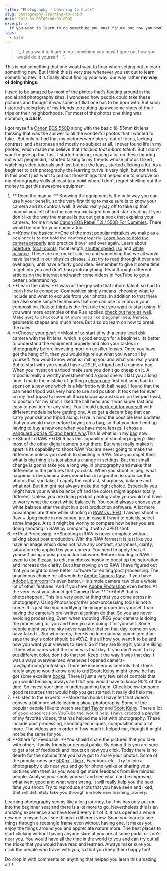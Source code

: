 ```yaml
---
title: "Photography - Learning to Click"
slug: photography-learning-to-click
date: 2013-09-08T00:00:00.000Z
excerpt: >-
  If you want to learn to do something you must figure out how you would do it yourself. This is not something that one would want to hear when setting out to learn something new.
tags:
  - Life
---
```

> “\_If you want to learn to do something you must figure out how you would do it yourself  \_”.

This is not something that one would want to hear when setting out to learn something new. But I think this is very true whenever you set out to learn something new, it is finally about finding your way, our way rather **my way** **of doing things.**

I used to be amazed by most of the photos that's floating around in the social and photography sites. I wondered how people could take these pictures and thought it was some art that one has to be born with. But soon I started seeing lots of my friends too putting up awesome shots of their trips or their neighborhoods. For most of the photos one thing was common, **_a DSLR._**

I got myself a [Canon EOS 550D](http://www.amazon.in/gp/product/B007O6HQZ0/ref=as_li_qf_sp_asin_tl?ie=UTF8&camp=3626&creative=24790&creativeASIN=B007O6HQZ0&linkCode=as2&tag=rahulpnath-21) along with the basic 18-55mm kit lens thinking that was the answer to all the wonderful photos that I wanted to take.  But only to find that my pictures were blurry, out of focus, lacking contrast  and sharpness and mostly no subject at all. I never found life in my photos, which made me believe that I ‘_lacked that inborn talent_’. But I didn't want to give up that fast. I started reading, reading a lot on these figuring out what people did, I started talking to my friends whose photos I liked , watching video tutorials and last but not the least, started clicking a lot. As a beginner to dslr photography the learning curve is very high, but not hard. In this post I just want to put out those things that helped me to improve on my photography skills at least to a point where I don't regret shelling out the money to get this awesome equipment.

1.  \*\* Read the manual:\*\* Knowing the equipment is the only way you can use it your benefit, so the very first thing to make sure is to know your camera and its controls well. It would really pay off to take up that manual you left off in the camera packaged box and start reading. If you don't like the way the manual is put out get a book that explains your camera., for me it was [Canon EOS Rebel T2i / 550D For Dummies](http://www.amazon.in/gp/product/B003NX731K/ref=as_li_qf_sp_asin_tl?ie=UTF8&camp=3626&creative=24790&creativeASIN=B003NX731K&linkCode=as2&tag=rahulpnath-21). There would be one for your camera too.
2.  \*\*Know the basics: \*\*One of the most popular mistakes we make as a beginner is to not hold the camera properly. [Learn how to hold the camera properly](http://digital-photography-school.com/how-to-hold-a-digital-camera) and practice it over and over again. Learn about [aperture](http://digital-photography-school.com/aperture), [focal points](http://digital-photography-school.com/using-focal-points-in-photography), focal length, [shutter speed](http://digital-photography-school.com/shutter-speed), [iso](http://digital-photography-school.com/iso-settings) and [white balance](http://digital-photography-school.com/introduction-to-white-balance). These are not rocket science and something that we all would have learned in our physics classes. Just try to read through it over and over again, until have a fairly good idea. Remember to give it some time to get into you and don’t hurry into anything. Read through different articles on the internet and watch some videos in YouTube to get a better understanding.
3.  \*\*Learn the rules: \*\*I was not the guy with that inborn talent, so had to learn how to compose. Composition simply means  choosing what to include and what to exclude from your photos. In addition to that there are also some simple techniques that one can use to improve your composition. [Rule of thirds](http://digital-photography-school.com/rule-of-thirds) is the first rule that you want to start using. If you want more examples of the Rule applied [check out here as well](https://witandfolly.co/rule-of-thirds/). Make sure to checkout [a lot more rules](http://digital-photography-school.com/digital-photography-composition-tips) like diagonal lines, frames, geometric shapes and much more. But also do learn on how to break the rules.
4.  \*\*Choose your gear: \*\*Most of us start of with a entry level dslr camera with the kit lens, which is good enough for a beginner. Its better to understand the equipment properly and also your tastes in photography before investing more on costlier lenses. Once you have got the hang of it, then you would figure out what you want all by yourself. You would know what is limiting you and what you really want. But to start with you should have a DSLR, a tripod and a camera bag. When you invest on a tripod make sure you don't go cheap on it. A tripod is really a worthy investment and a good one will last you a long time. I made the mistake of getting a [cheap one](http://www.linkdelight.com/PK034-YUNTENG-VCT-668-Pro-Tripod-with-Damping-Head-f-SLR-Canon-Nikon.html) first but soon had to spent on a new one which is a Manfrotto with ball head. I found that the pan head tripod was very hard to use and position. It took me for ever on my first tripod to move all these knobs up and down on the pan head, to position for my shot. I liked the ball head ans it was super fast and easy to position for any shot. You should [check out for yourself](http://www.youtube.com/watch?v=CW_mb2yNm9Y) with different models before getting one. Also get a decent bag that can carry your dslr and tripod along. Have in mind the possible lens updates that you would make before buying on a bag, so that you don't end up having to buy a new one when you have more lenses. I chose a [Vanguard Uprise 45 and here's why](/blog/what-made-me-choose-vanguard-up-rise-45/).This is what is in my [bag](http://www.digitalrev.com/rahulpnath/bag) now.
5.  \*\*Shoot in RAW: \*\*DSLR has this capability of shooting in jpeg's like most of the other digital camera's out there. But what really makes it apart is its capability to shoot RAW. You are never going to make the difference unless you switch to shooting in RAW. Now you might think what is big thing it is just about a change in settings. But that small change is gonna take you a long way in photography and make that difference in the pictures that you click. When you shoot in jpeg, what happens is the camera does some built in algorithm to optimize the photos that you take, to apply the contrast, sharpness, balance and what not. But it might not always make the right choice. Especially you might have your white balance off and the colors might appear totally different. Unless you are doing product photography you would not have to worry what the exact white balance is. You could always choose your white balance after the shot in a post production software. A lot more advantages are there while shooting in [RAW vs JPEG](http://digital-photography-school.com/raw-vs-jpeg). I always shoot in Raw + Jpeg mode in my canon, just in case if I want to quickly select some images. Also it might be worthy to compare how better you are doing shooting in RAW by comparing it with a JPEG shot.
6.  \*\*Post Processing: \*\*Shooting in RAW is never complete without talking about post production. With the RAW format it is just like you have an image which does not have any contrast, sharpness, clarity, saturation etc applied by your camera. You need to apply that all yourself using a post production software. Before shooting in RAW I used to use [Picasa](http://picasa.google.com/), to edit my photos mostly to boost up the saturation and increase the clarity. But after moving on to RAW I have figured out that you ought to have better software for editing/post processing. The unanimous choice for all would be [Adobe Camera Raw](http://www.adobe.com/support/downloads/product.jsp?product=106&platform=Windows) . If you have [Adobe Lightroom](http://www.adobe.com/in/products/photoshop-lightroom.html) it's even better, it is simple camera raw plus a whole lot of other features. And if you have [Adobe Photoshop](http://www.adobe.com/in/products/photoshop.html) even better. At the very least you should get Camera Raw. \*\* ‘\*\*Ahh!! that is photoshopped’. This is a very popular thing that you come across in photography. Using Photoshop/other post-processing tools is not a crime. It is just like you modifying the image properties yourself than having the camera's pre-written algorithm do that. So you are never avoiding processing, Even  when shooting JPEG your camera is doing the processing for you and here you are doing it for yourself. Some people might say the sky never was like that on that day, come'on you have faked it. But who cares, there is no international committee that says the sky's color should be #XYZ. It's all how you want it to be and how you want your viewers to see it. So if they are liking it, you are liking it then who cares what the color was that day. If you don't want to try out different color, don't do that too. Keep it the way it was that day. I was always overwhelmed whenever I opened camera-raw/lightroom/photoshop. There are innumerous controls that I think rarely anyone would know end to end(Scott Kelby might know, he has got some excellent [books](http://www.amazon.in/gp/product/B00DZP3KJ0/ref=as_li_qf_sp_asin_tl?ie=UTF8&camp=3626&creative=24790&creativeASIN=B00DZP3KJ0&linkCode=as2&tag=rahulpnath-21). There is just a very few set of controls that you would be using always and that you would have to know 90% of the time. So invest your time in understanding them. Check below for some good resources that would help you get started, it really did help me.
7.  \*\*Listen to the experts: \*\*More than books I have felt that video’s convey a bit more while learning about photography. Some of the popular people I like to watch are [Karl Taylor](http://www.karltaylorphotography.com/) and [Scott Kelby](http://scottkelby.com/). There a lot of good resources on YouTube that would help. I have created a playlist of my favorite videos, that has helped me a lot with photography. These include post processing, shooting techniques, composition and a lot more. The videos are in order of how much it helped me, though it might not be the same for you.
8.  \*\*Share for Feedback: \*\*You should share the pictures that you take with others, family friends or general public. By doing this you are sure to get a lot of feedback and inputs on how you click. Today there is no dearth for the options that you have got to share your photos. Some of the popular ones are [500px](http://500px.com/) , [flickr](http://www.flickr.com/) , Facebook etc.  Try to join a photography club near you and go for photo-walks or sharing your pictures with them as you would get more feedback from like minded people. Analyse your shots yourself and see what can be improved, what went good and what went wrong. It will really help you the next time you shoot. Try to reproduce shots that you have seen and liked, that will definitely take you through a whole new learning journey.

Learning photography seems like a long journey, but this has only put me into the beginner seat and there is a lot more to go. Nevertheless this is an amazing experience and have loved every bit of it. It has opened a whole new me in myself as I see things in different view. Soon you learn to see things through a rectangle frame even without having one. It makes you enjoy the things around you and appreciate nature more. The best places to start clicking without having anyone stare at you are at some parks or zoo's near you. You would have all the time in the world to you and can try out all the tricks that you would have read and learned. Always make sure you click the people who travel with you, so that you keep them happy too!

Do drop in with comments on anything that helped you learn this amazing art !
